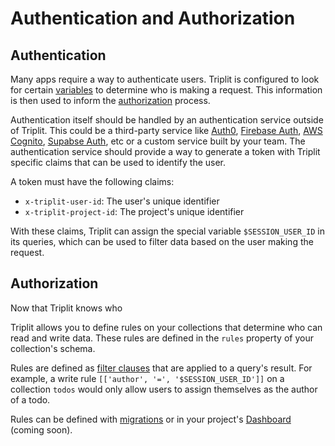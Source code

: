 # Authentication and Authorization

## Authentication

Many apps require a way to authenticate users. Triplit is configured to look for certain [variables](/queries#variables) to determine who is making a request. This information is then used to inform the [authorization](#authorization) process.

Authentication itself should be handled by an authentication service outside of Triplit. This could be a third-party service like [Auth0](https://auth0.com/), [Firebase Auth](https://firebase.google.com/products/auth), [AWS Cognito](https://aws.amazon.com/cognito/), [Supabse Auth](https://supabase.com/docs/guides/auth), etc or a custom service built by your team. The authentication service should provide a way to generate a token with Triplit specific claims that can be used to identify the user.

A token must have the following claims:

- `x-triplit-user-id`: The user's unique identifier
- `x-triplit-project-id`: The project's unique identifier

With these claims, Triplit can assign the special variable `$SESSION_USER_ID` in its queries, which can be used to filter data based on the user making the request.

## Authorization

Now that Triplit knows who

Triplit allows you to define rules on your collections that determine who can read and write data. These rules are defined in the `rules` property of your collection's schema.

Rules are defined as [filter clauses](/queries#filtering) that are applied to a query's result. For example, a write rule `[['author', '=', '$SESSION_USER_ID']]` on a collection `todos` would only allow users to assign themselves as the author of a todo.

Rules can be defined with [migrations](/schemas#migrations) or in your project's [Dashboard](https://www.triplit.dev/dashboard) (coming soon).
